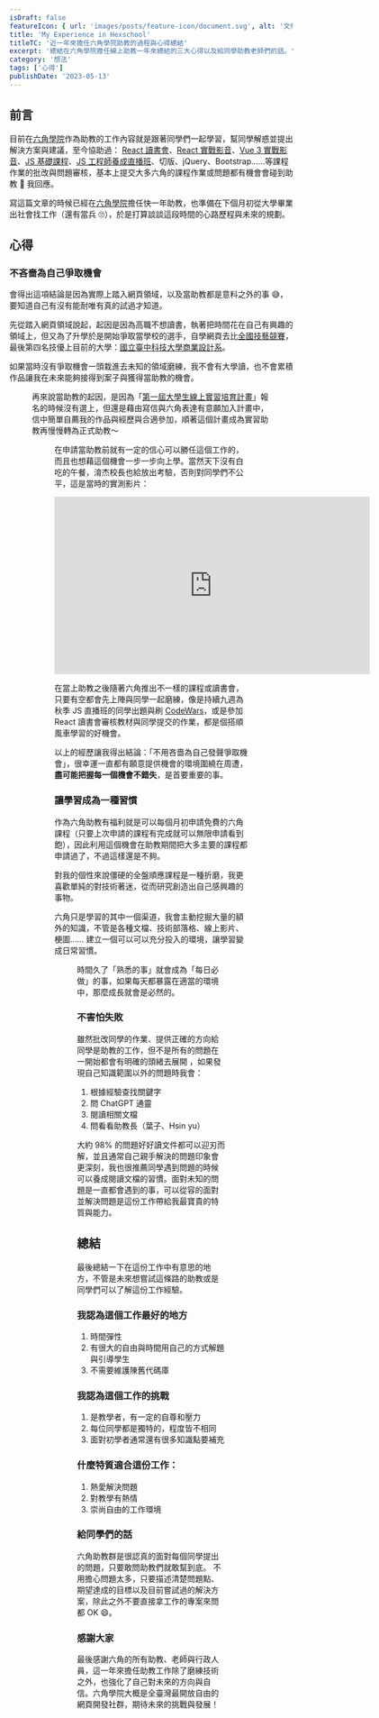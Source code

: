 ```yaml
---
isDraft: false
featureIcon: { url: 'images/posts/feature-icon/document.svg', alt: '文件符號' }
title: 'My Experience in Hexschool'
titleTC: '近一年來擔任六角學院助教的過程與心得總結'
excerpt: '總結在六角學院擔任線上助教一年來總結的三大心得以及給同學助教老師們的話。'
category: '想法'
tags: ['心得']
publishDate: '2023-05-13'
---
```


## 前言

目前在[六角學院](https://www.hexschool.com/)作為助教的工作內容就是跟著同學們一起學習，幫同學解惑並提出解決方案與建議，至今協助過： [React 讀書會](https://www.hexschool.com/2022/06/27/2022-06-27-react-study-circle/)、[React 實戰影音](https://www.hexschool.com/courses/react.html#recommend)、[Vue 3 實戰影音](https://www.hexschool.com/vue/)、[JS 基礎課程](https://www.hexschool.com/courses/javascript.html)、[JS 工程師養成直播班](https://www.hexschool.com/courses/js-training.html)、切版、jQuery、Bootstrap……等課程作業的批改與問題審核，基本上提交大多六角的課程作業或問題都有機會會碰到助教 🍙 我回應。

寫這篇文章的時候已經在[六角學院](https://www.hexschool.com/)擔任快一年助教，也準備在下個月初從大學畢業出社會找工作（還有當兵 🙄），於是打算談談這段時間的心路歷程與未來的規劃。

## 心得

### 不吝嗇為自己爭取機會

會得出這項結論是因為實際上踏入網頁領域，以及當助教都是意料之外的事 😅，要知道自己有沒有能耐唯有真的試過才知道。

先從踏入網頁領域說起，起因是因為高職不想讀書，執著把時間花在自己有興趣的領域上，但又為了升學於是開始爭取當學校的選手，自學網頁去比[全國技藝競賽](https://sci.me.ntnu.edu.tw/)，最後第四名技優上目前的大學：[國立臺中科技大學商業設計系](https://cd.nutc.edu.tw/)。

如果當時沒有爭取機會一頭栽進去未知的領域磨練，我不會有大學讀，也不會累積作品讓我在未來能夠接得到案子與獲得當助教的機會。

<Figure
  loading="lazy"
  width="1200"
  height="900"
  src="images/posts/my-experience-in-hexschool/works.webp"
  alt="2019 技優作品集內容片段"
  title="2019 技優作品集內容片段"
/>

再來說當助教的起因，是因為「[第一屆大學生線上實習培育計畫](https://hexschool.kktix.cc/events/practice-online-1)」報名的時候沒有選上，但還是藉由寫信與六角表達有意願加入計畫中，信中簡單自薦我的作品與經歷與合適參加，順著這個計畫成為實習助教再慢慢轉為正式助教～

<Figure
  loading="lazy"
  width="800"
  height="692"
  src="images/posts/my-experience-in-hexschool/email.webp"
  alt="當助教前 2019 的技優作品集"
  title="與六角毛遂自薦"
/>

在申請當助教前就有一定的信心可以勝任這個工作的，而且也想藉這個機會一步一步向上學。當然天下沒有白吃的午餐，淯杰校長也給放出考驗，否則對同學們不公平，這是當時的實測影片：

<iframe
  loading="lazy"
  width="560"
  height="315"
  src="https://www.youtube.com/embed/ZZ68i5vle-A"
  title="YouTube video player"
  frameborder="0"
  allow="accelerometer; autoplay; clipboard-write; encrypted-media; gyroscope; picture-in-picture; web-share"
  allowfullscreen
></iframe>

在當上助教之後隨著六角推出不一樣的課程或讀書會，只要有空都會先上陣與同學一起磨練，像是持續九週為秋季 JS 直播班的同學出題與刷 [CodeWars](https://www.codewars.com/)，或是參加 React 讀書會審核教材與同學提交的作業，都是個搭順風車學習的好機會。

以上的經歷讓我得出結論：「不用吝嗇為自己發聲爭取機會」，很幸運一直都有願意提供機會的環境圍繞在周遭，**盡可能把握每一個機會不錯失**，是首要重要的事。

### 讓學習成為一種習慣

作為六角助教有福利就是可以每個月初申請免費的六角課程（只要上次申請的課程有完成就可以無限申請看到飽），因此利用這個機會在助教期間把大多主要的課程都申請過了，不過這樣還是不夠。

對我的個性來說僵硬的全盤順應課程是一種折磨，我更喜歡單純的對技術著迷，從而研究創造出自己感興趣的事物。

六角只是學習的其中一個渠道，我會主動挖掘大量的額外的知識，不管是各種文檔、技術部落格、線上影片、梗圖…… 建立一個可以可以充分投入的環境，讓學習變成日常習慣。

<Figure
  loading="lazy"
  width="800"
  height="692"
  src="images/posts/my-experience-in-hexschool/youtube-sub.webp"
  alt="我在 YouTube 上訂閱過的程式頻道"
  title="我在 YouTube 上訂閱過的程式頻道"
/>

時間久了「熟悉的事」就會成為「每日必做」的事，如果每天都暴露在適當的環境中，那麼成長就會是必然的。

### 不害怕失敗

雖然批改同學的作業、提供正確的方向給同學是助教的工作，但不是所有的問題在一開始都會有明確的頭緒去展開
，如果發現自己知識範圍以外的問題時我會：

1. 根據經驗查找關鍵字
2. 問 ChatGPT 通靈
3. 閱讀相關文檔
4. 問看看助教長（葉子、Hsin yu）

大約 98% 的問題好好讀文件都可以迎刃而解，並且通常自己親手解決的問題印象會更深刻，我也很推薦同學遇到問題的時候可以養成閱讀文檔的習慣。面對未知的問題是一直都會遇到的事，可以從容的面對並解決問題是這份工作帶給我最寶貴的特質與能力。

## 總結

最後總結一下在這份工作中有意思的地方，不管是未來想嘗試這條路的助教或是同學們可以了解這份工作經驗。

### 我認為這個工作最好的地方

1. 時間彈性
2. 有很大的自由與時間用自己的方式解題與引導學生
3. 不需要維護陳舊代碼庫

### 我認為這個工作的挑戰

1. 是教學者，有一定的自尊和壓力
2. 每位同學都是獨特的，程度皆不相同
3. 面對初學者通常還有很多知識點要補充

### 什麼特質適合這份工作：

1. 熱愛解決問題
2. 對教學有熱情
3. 崇尚自由的工作環境

### 給同學們的話

六角助教群是很認真的面對每個同學提出的問題，只要敢問助教們就敢幫到底。
不用擔心問題太多，只要描述清楚問題點、期望達成的目標以及目前嘗試過的解決方案，除此之外不要直接拿工作的專案來問都 OK 😄。

### 感謝大家

最後感謝六角的所有助教、老師與行政人員，這一年來擔任助教工作除了磨練技術之外，也強化了自己對未來的方向與自信。六角學院大概是全臺灣最開放自由的網頁開發社群，期待未來的挑戰與發展！
